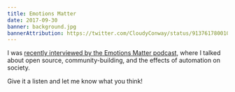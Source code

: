 ```yaml
---
title: Emotions Matter
date: 2017-09-30
banner: background.jpg
bannerAttribution: https://twitter.com/CloudyConway/status/913761780010283008
---
```


I was [recently interviewed by the Emotions Matter podcast](http://emaww.com/podcast/en/creating-compassionate-software-begins-engineer-ash-furrow/), where I talked about open source, community-building, and the effects of automation on society.

<SoundCloud trackID="344489207" />

Give it a listen and let me know what you think!
